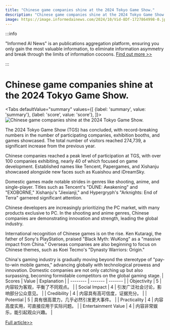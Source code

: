 ```yaml
---
title: "Chinese game companies shine at the 2024 Tokyo Game Show."
description: "Chinese game companies shine at the 2024 Tokyo Game Show."
image: https://image.informedainews.com/2024/10/Vid-8Df-1727864998-0.jpg
---
```



:::info

"Informed AI News" is an publications aggregation platform, ensuring you only gain the most valuable information, to eliminate information asymmetry and break through the limits of information cocoons.  [Find out more >>](/)

:::

# Chinese game companies shine at the 2024 Tokyo Game Show.


<Tabs
	defaultValue="summary"
	values={[
	{label: 'summary', value: 'summary'},
	{label: 'score', value: 'score'},
]}>
<TabItem value="summary">
<img
  src="https://image.informedainews.com/2024/10/Vid-8Df-1727864998-0.jpg"
  alt="Chinese game companies shine at the 2024 Tokyo Game Show."
/>



The 2024 Tokyo Game Show (TGS) has concluded, with record-breaking numbers in the number of participating companies, exhibition booths, and games showcased. The total number of visitors reached 274,739, a significant increase from the previous year.

Chinese companies reached a peak level of participation at TGS, with over 100 companies exhibiting, nearly 40 of which focused on game development. Established names like Tencent, Papergames, and Xishanju showcased alongside new faces such as Kuaishou and iDreamSky.

Domestic games made notable strides in genres like shooting, anime, and single-player. Titles such as Tencent's "DUNE: Awakening" and "EXOBORNE," Xishanju's "Jiexianji," and Hypergryph's "Arknights: End of Terra" garnered significant attention.

Chinese developers are increasingly prioritizing the PC market, with many products exclusive to PC. In the shooting and anime genres, Chinese companies are demonstrating innovation and strength, leading the global industry.

International recognition of Chinese games is on the rise. Ken Kutaragi, the father of Sony's PlayStation, praised "Black Myth: WuKong" as a "massive impact from China." Overseas companies are also beginning to focus on Chinese themes, such as Koei Tecmo's "Dynasty Warriors: Origin."

China's gaming industry is gradually moving beyond the stereotype of "pay-to-win mobile games," advancing globally with technological prowess and innovation. Domestic companies are not only catching up but also surpassing, becoming formidable competitors on the global gaming stage.
</TabItem>
<TabItem value="score">
	| Scores     | Value   | Explanation |
	| -------- | ------- | ------- |
	| Objectivity  | 5    | 内容较为客观，平衡了不同观点。    |
	| Social Impact | 4     | 引发广泛社会讨论，影响部分公众意见。    |
	| Credibility    | 4    | 内容具有高可信度，证据充分。    |
	| Potential    | 5    | 具有很高潜力，几乎必然引发更大事件。    |
	| Practicality    | 4    | 内容高度实用，可直接应用于实际问题。    |
	| Entertainment Value    | 4    | 内容非常娱乐，能引起观众兴趣。    |
</TabItem>
</Tabs>

[Full article>>](https://www.36kr.com/p/2972541871165697)
